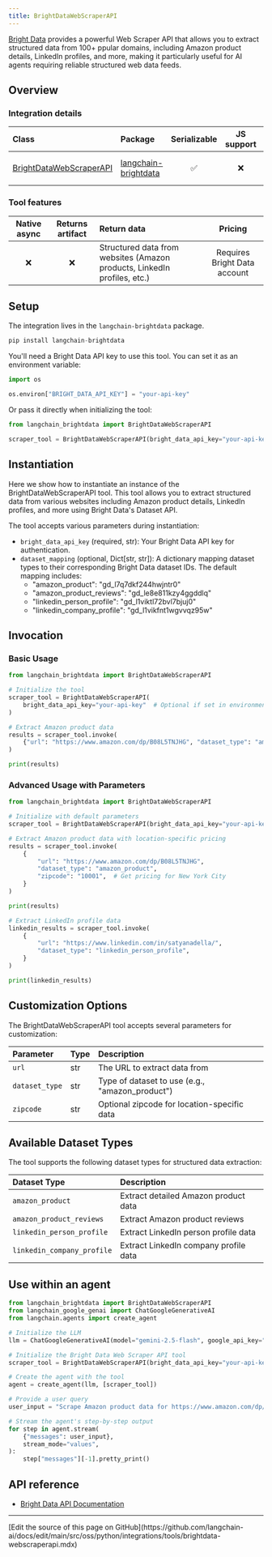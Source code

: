 ```yaml
---
title: BrightDataWebScraperAPI
---
```


[Bright Data](https://brightdata.com/) provides a powerful Web Scraper API that allows you to extract structured data from 100+ ppular domains, including Amazon product details, LinkedIn profiles, and more, making it particularly useful for AI agents requiring reliable structured web data feeds.

## Overview

### Integration details

|Class|Package|Serializable|JS support|Version|
|:--|:--|:-:|:-:|:-:|
|[BrightDataWebScraperAPI](https://pypi.org/project/langchain-brightdata/)|[langchain-brightdata](https://pypi.org/project/langchain-brightdata/)|✅|❌|![PyPI - Version](https://img.shields.io/pypi/v/langchain-brightdata?style=flat-square&label=%20)|

### Tool features

|Native async|Returns artifact|Return data|Pricing|
|:-:|:-:|:--|:-:|
|❌|❌|Structured data from websites (Amazon products, LinkedIn profiles, etc.)|Requires Bright Data account|

## Setup

The integration lives in the `langchain-brightdata` package.

```python
pip install langchain-brightdata
```

You'll need a Bright Data API key to use this tool. You can set it as an environment variable:

```python
import os

os.environ["BRIGHT_DATA_API_KEY"] = "your-api-key"
```

Or pass it directly when initializing the tool:

```python
from langchain_brightdata import BrightDataWebScraperAPI

scraper_tool = BrightDataWebScraperAPI(bright_data_api_key="your-api-key")
```

## Instantiation

Here we show how to instantiate an instance of the BrightDataWebScraperAPI tool. This tool allows you to extract structured data from various websites including Amazon product details, LinkedIn profiles, and more using Bright Data's Dataset API.

The tool accepts various parameters during instantiation:

- `bright_data_api_key` (required, str): Your Bright Data API key for authentication.
- `dataset_mapping` (optional, Dict[str, str]): A dictionary mapping dataset types to their corresponding Bright Data dataset IDs. The default mapping includes:
  - "amazon_product": "gd_l7q7dkf244hwjntr0"
  - "amazon_product_reviews": "gd_le8e811kzy4ggddlq"
  - "linkedin_person_profile": "gd_l1viktl72bvl7bjuj0"
  - "linkedin_company_profile": "gd_l1vikfnt1wgvvqz95w"

## Invocation

### Basic Usage

```python
from langchain_brightdata import BrightDataWebScraperAPI

# Initialize the tool
scraper_tool = BrightDataWebScraperAPI(
    bright_data_api_key="your-api-key"  # Optional if set in environment variables
)

# Extract Amazon product data
results = scraper_tool.invoke(
    {"url": "https://www.amazon.com/dp/B08L5TNJHG", "dataset_type": "amazon_product"}
)

print(results)
```

### Advanced Usage with Parameters

```python
from langchain_brightdata import BrightDataWebScraperAPI

# Initialize with default parameters
scraper_tool = BrightDataWebScraperAPI(bright_data_api_key="your-api-key")

# Extract Amazon product data with location-specific pricing
results = scraper_tool.invoke(
    {
        "url": "https://www.amazon.com/dp/B08L5TNJHG",
        "dataset_type": "amazon_product",
        "zipcode": "10001",  # Get pricing for New York City
    }
)

print(results)

# Extract LinkedIn profile data
linkedin_results = scraper_tool.invoke(
    {
        "url": "https://www.linkedin.com/in/satyanadella/",
        "dataset_type": "linkedin_person_profile",
    }
)

print(linkedin_results)
```

## Customization Options

The BrightDataWebScraperAPI tool accepts several parameters for customization:

|Parameter|Type|Description|
|:--|:--|:--|
|`url`|str|The URL to extract data from|
|`dataset_type`|str|Type of dataset to use (e.g., "amazon_product")|
|`zipcode`|str|Optional zipcode for location-specific data|

## Available Dataset Types

The tool supports the following dataset types for structured data extraction:

|Dataset Type|Description|
|:--|:--|
|`amazon_product`|Extract detailed Amazon product data|
|`amazon_product_reviews`|Extract Amazon product reviews|
|`linkedin_person_profile`|Extract LinkedIn person profile data|
|`linkedin_company_profile`|Extract LinkedIn company profile data|

## Use within an agent

```python
from langchain_brightdata import BrightDataWebScraperAPI
from langchain_google_genai import ChatGoogleGenerativeAI
from langchain.agents import create_agent

# Initialize the LLM
llm = ChatGoogleGenerativeAI(model="gemini-2.5-flash", google_api_key="your-api-key")

# Initialize the Bright Data Web Scraper API tool
scraper_tool = BrightDataWebScraperAPI(bright_data_api_key="your-api-key")

# Create the agent with the tool
agent = create_agent(llm, [scraper_tool])

# Provide a user query
user_input = "Scrape Amazon product data for https://www.amazon.com/dp/B0D2Q9397Y?th=1 in New York (zipcode 10001)."

# Stream the agent's step-by-step output
for step in agent.stream(
    {"messages": user_input},
    stream_mode="values",
):
    step["messages"][-1].pretty_print()
```

## API reference

- [Bright Data API Documentation](https://docs.brightdata.com/scraping-automation/web-scraper-api/overview)

---

<Callout icon="pen-to-square" iconType="regular">
  [Edit the source of this page on GitHub](https://github.com/langchain-ai/docs/edit/main/src/oss/python/integrations/tools/brightdata-webscraperapi.mdx)
</Callout>
